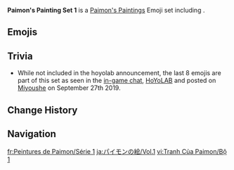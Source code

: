{{Stub|Change History and ingame release}}
{{Paimon's Paintings Infobox
|title         = Paimon's Paintings Set 1
|image         = Paimon's Paintings Set 1.png
|icon          = Icon Emoji Paimon's Paintings 01 Paimon 2.png
|date          = 2022-01-13
|gamedate      = 
|prev          =
|next          = 2
|set           = 1
|twitter       =
|hoyolab       = https://www.hoyolab.com/article/1929357
|characters    = Lisa;Jean;Kaeya;Paimon;Lumine;Aether;Amber
}}
'''Paimon's Painting Set 1''' is a [[Paimon's Paintings]] Emoji set including {{Array|Lisa;Jean;Kaeya;Paimon;Lumine;Aether;Amber|;|[[{item}]]|,<nowiki> </nowiki>|sort=1}}.

==Emojis==
{{Paimon's Paintings Images|categories=Paimon's Paintings Set 1|nomain=1|noset=1}}

==Trivia==
* While not included in the hoyolab announcement, the last 8 emojis are part of this set as seen in the [[Chat/Gallery|in-game chat]], [[HoYoLAB]] and posted on [https://www.miyoushe.com/ys/article/229983 Miyoushe] on September 27th 2019.

==Change History==
{{Change History}}

==Navigation==
{{Paimon's Paintings Navbox}}

[[fr:Peintures de Paimon/Série 1]]
[[ja:パイモンの絵/Vol.1]]
[[vi:Tranh Của Paimon/Bộ 1]]
